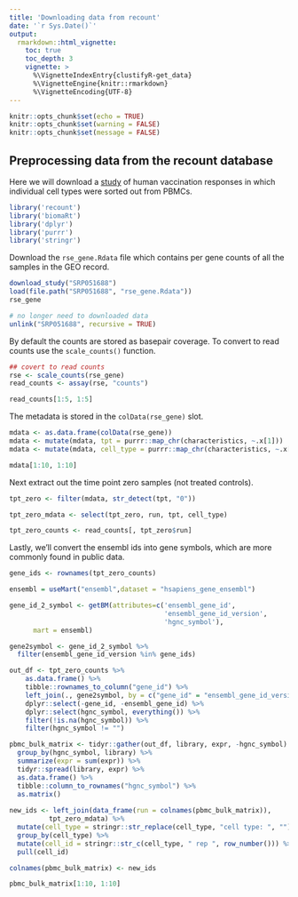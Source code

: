 ```yaml
---
title: 'Downloading data from recount'
date: '`r Sys.Date()`'
output:
  rmarkdown::html_vignette:
    toc: true
    toc_depth: 3
    vignette: >
      %\VignetteIndexEntry{clustifyR-get_data}
      %\VignetteEngine{knitr::rmarkdown}
      %\VignetteEncoding{UTF-8}
---
```


```r
knitr::opts_chunk$set(echo = TRUE)
knitr::opts_chunk$set(warning = FALSE)
knitr::opts_chunk$set(message = FALSE)
```
## Preprocessing data from the recount database

Here we will download a [study](https://trace.ncbi.nlm.nih.gov/Traces/sra/?study=SRP051688) of human vaccination responses in which individual cell types were sorted out from PBMCs. 
```r
library('recount')
library('biomaRt')
library('dplyr')
library('purrr')
library('stringr')
```

Download the `rse_gene.Rdata` file which contains per gene counts of all the samples in the GEO record. 

```r
download_study("SRP051688")
load(file.path("SRP051688", "rse_gene.Rdata"))
rse_gene

# no longer need to downloaded data
unlink("SRP051688", recursive = TRUE)
```


By default the counts are stored as basepair coverage. To convert to read counts use the `scale_counts()` function. 

```r
## covert to read counts
rse <- scale_counts(rse_gene)
read_counts <- assay(rse, "counts")

read_counts[1:5, 1:5]
```

The metadata is stored in the `colData(rse_gene)` slot. 

```r
mdata <- as.data.frame(colData(rse_gene)) 
mdata <- mutate(mdata, tpt = purrr::map_chr(characteristics, ~.x[1]))
mdata <- mutate(mdata, cell_type = purrr::map_chr(characteristics, ~.x[2]))

mdata[1:10, 1:10]
```

Next extract out the time point zero samples (not treated controls).
```r
tpt_zero <- filter(mdata, str_detect(tpt, "0"))

tpt_zero_mdata <- select(tpt_zero, run, tpt, cell_type)

tpt_zero_counts <- read_counts[, tpt_zero$run]
```

Lastly, we'll convert the ensembl ids into gene symbols, which are more commonly found in public data.
```r
gene_ids <- rownames(tpt_zero_counts)

ensembl = useMart("ensembl",dataset = "hsapiens_gene_ensembl")

gene_id_2_symbol <- getBM(attributes=c('ensembl_gene_id', 
                                       'ensembl_gene_id_version',
                                       'hgnc_symbol'),
      mart = ensembl)

gene2symbol <- gene_id_2_symbol %>% 
  filter(ensembl_gene_id_version %in% gene_ids) 

out_df <- tpt_zero_counts %>% 
    as.data.frame() %>% 
    tibble::rownames_to_column("gene_id") %>% 
    left_join(., gene2symbol, by = c("gene_id" = "ensembl_gene_id_version")) %>% 
    dplyr::select(-gene_id, -ensembl_gene_id) %>% 
    dplyr::select(hgnc_symbol, everything()) %>% 
    filter(!is.na(hgnc_symbol)) %>% 
    filter(hgnc_symbol != "")

pbmc_bulk_matrix <- tidyr::gather(out_df, library, expr, -hgnc_symbol) %>% 
  group_by(hgnc_symbol, library) %>% 
  summarize(expr = sum(expr)) %>% 
  tidyr::spread(library, expr) %>% 
  as.data.frame() %>% 
  tibble::column_to_rownames("hgnc_symbol") %>% 
  as.matrix()
   
new_ids <- left_join(data_frame(run = colnames(pbmc_bulk_matrix)), 
          tpt_zero_mdata) %>% 
  mutate(cell_type = stringr::str_replace(cell_type, "cell type: ", "")) %>% 
  group_by(cell_type) %>% 
  mutate(cell_id = stringr::str_c(cell_type, " rep ", row_number())) %>% 
  pull(cell_id)

colnames(pbmc_bulk_matrix) <- new_ids

pbmc_bulk_matrix[1:10, 1:10]
```


